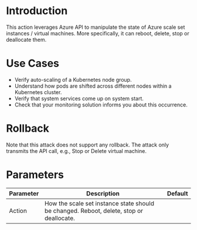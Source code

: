 # Introduction

This action leverages Azure API to manipulate the state of Azure scale set instances / virtual machines. More specifically, it can reboot, delete, stop or deallocate them.

# Use Cases

- Verify auto-scaling of a Kubernetes node group.
- Understand how pods are shifted across different nodes within a Kubernetes cluster.
- Verify that system services come up on system start.
- Check that your monitoring solution informs you about this occurrence.

# Rollback

Note that this attack does not support any rollback. The attack only transmits the API call, e.g., Stop or Delete virtual machine.

# Parameters

| Parameter | Description                                                                             | Default |
|-----------|-----------------------------------------------------------------------------------------|---------|
| Action    | How the scale set instance state should be changed. Reboot, delete, stop or deallocate. |         |